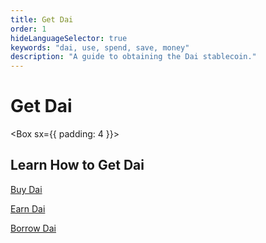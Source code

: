 ```yaml
---
title: Get Dai
order: 1
hideLanguageSelector: true
keywords: "dai, use, spend, save, money"
description: "A guide to obtaining the Dai stablecoin."
---
```



# Get Dai



<Box sx={{ padding: 4 }}>

## Learn How to Get Dai

<List>

[Buy Dai](/learn/Dai/get-dai/buy-dai/)

[Earn Dai](/learn/Dai/get-dai/earn-dai/)

[Borrow Dai](learn/Dai/get-dai/borrow-dai/)

</List>

</Box>